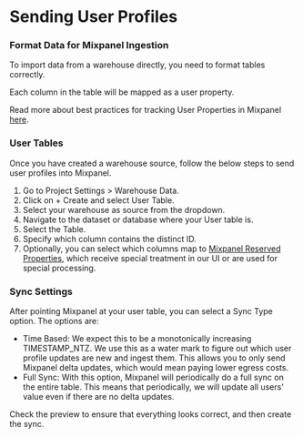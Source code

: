 # Sending User Profiles 

### Format Data for Mixpanel Ingestion

To import data from a warehouse directly, you need to format tables correctly.

Each column in the table will be mapped as a user property. 

Read more about best practices for tracking User Properties in Mixpanel [here](https://docs.mixpanel.com/docs/tracking/how-tos/user-profiles).

### User Tables

Once you have created a warehouse source, follow the below steps to send user profiles into Mixpanel.
1. Go to Project Settings > Warehouse Data.
2. Click on + Create and select User Table.
3. Select your warehouse as source from the dropdown.
4. Navigate to the dataset or database where your User table is.
5. Select the Table.
6. Specify which column contains the distinct ID.
7. Optionally, you can select which columns map to [Mixpanel Reserved Properties](https://docs.mixpanel.com/docs/tracking/how-tos/user-profiles#reserved-user-properties), which receive special treatment in our UI or are used for special processing.

### Sync Settings
After pointing Mixpanel at your user table, you can select a Sync Type option. The options are: 
- Time Based: We expect this to be a monotonically increasing TIMESTAMP_NTZ. We use this as a water mark to figure out which user profile updates are new and ingest them. This allows you to only send Mixpanel delta updates, which would mean paying lower egress costs.
- Full Sync: With this option, Mixpanel will periodically do a full sync on the entire table. This means that periodically, we will update all users' value even if there are no delta updates. 

Check the preview to ensure that everything looks correct, and then create the sync.
